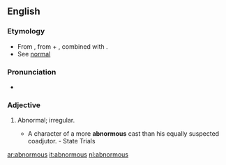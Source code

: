 ==English==

===Etymology===
* From {{etyl|la}} {{term|abnormis|lang=la}}, from {{term|ab-|ab-|lang=la}} + {{term|norma||rule|lang=la}}, combined with {{term|enormous||lang=en}}.
* See [[normal]]

===Pronunciation===
* {{a|US}} {{IPA|/ˈæb.ˌnɔɹ.məs/|/əb.ˈnɔɹ.məs/}}

===Adjective===
{{en-adj}}

# {{context|archaic}} Abnormal; irregular.
#* A character of a more '''abnormous''' cast than his equally suspected coadjutor. - State Trials

[[ar:abnormous]]
[[it:abnormous]]
[[nl:abnormous]]